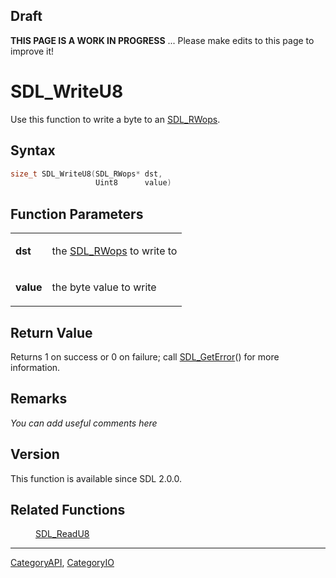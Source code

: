 == Draft ==

'''THIS PAGE IS A WORK IN PROGRESS''' ... Please make edits to this page to improve it!


<!-- #*^*^*^*^*See https://wiki.libsdl.org/SGFunctions for details on editing this page*^*^*^*^* -->


= SDL_WriteU8 =
Use this function to write a byte to an [[SDL_RWops]].




== Syntax ==
<syntaxhighlight lang='c++'>
size_t SDL_WriteU8(SDL_RWops* dst,
                   Uint8      value)
</syntaxhighlight>


== Function Parameters ==
{|
|'''dst'''
|the [[SDL_RWops]] to write to
|-
|'''value'''
|the byte value to write
|}


== Return Value ==
Returns 1 on success or 0 on failure; call [[SDL_GetError]]() for more information.



== Remarks ==
''You can add useful comments here''

<!-- #Leave this section as-is unless you have a remark to put in.  In that case, replace ''You can add useful comments here'' with your remark(s) following the Style Guide instructions.  Leave the rest of the markup alone and delete this comment. -->

== Version ==
This function is available since SDL 2.0.0.


== Related Functions ==
:[[SDL_ReadU8]]
<!-- #Remove this section if empty -->

----
[[CategoryAPI]], [[CategoryIO]]
<!-- #See the Style Guide for instructions on editing the footer. -->
